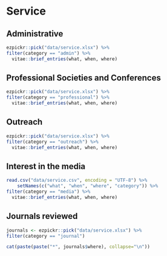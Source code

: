 # Service

## Administrative

```{r admin}
ezpickr::pick("data/service.xlsx") %>%
filter(category == "admin") %>% 
  vitae::brief_entries(what, when, where)
```
## Professional Societies and Conferences

```{r service}
ezpickr::pick("data/service.xlsx") %>%
filter(category == "professional") %>% 
  vitae::brief_entries(what, when, where)
```

## Outreach
```{r outreach}
ezpickr::pick("data/service.xlsx") %>%
filter(category == "outreach") %>% 
  vitae::brief_entries(what, when, where)
```

## Interest in the media
```{r media}
read.csv("data/service.csv", encoding = "UTF-8") %>%
	setNames(c("what", "when", "where", "category")) %>% 
filter(category == "media") %>% 
  vitae::brief_entries(what, when, where)
```

## Journals reviewed
```{r journals, results='asis'}
journals <- ezpickr::pick("data/service.xlsx") %>%
filter(category == "journal")

cat(paste(paste("*", journals$where), collapse="\n"))
```